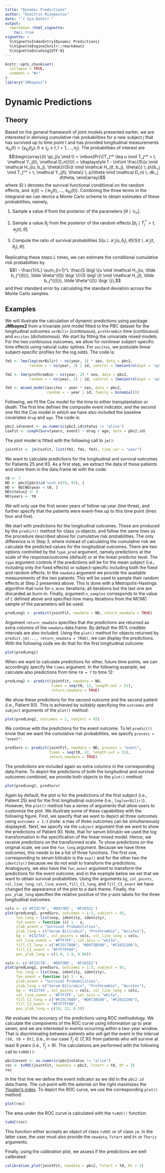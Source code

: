 ```yaml
---
title: "Dynamic Predictions"
author: "Dimitris Rizopoulos"
date: "`r Sys.Date()`"
output:
  rmarkdown::html_vignette:
    toc: true
vignette: >
  %\VignetteIndexEntry{Dynamic Predictions}
  %\VignetteEngine{knitr::rmarkdown}
  %\VignetteEncoding{UTF-8}
---
```


```r
knitr::opts_chunk$set(
  collapse = TRUE,
  comment = "#>"
)
library("JMbayes2")
```

# Dynamic Predictions
## Theory
Based on the general framework of joint models presented earlier, we are interested in deriving cumulative risk probabilities for a new subject $j$ that has survived up to time point $t$ and has provided longitudinal measurements $\mathcal Y_{kj}(t) = \{ y_{kj}(t_{jl}); 0 \leq t_{jl} \leq t, l = 1, \ldots, n_j \}$. The probabilities of 
interest are 
$$\begin{array}{l}
\pi_j(u \mid t) = \mbox{Pr}\{T_j^* \leq u \mid T_j^* > t, \mathcal Y_j(t), \mathcal D_n\}\\\\
= \displaystyle 1 - \int\int \frac{S\{u \mid \mathcal H_j(u, b_j), 
\theta\}}{S\{t \mid \mathcal H_j(t, b_j), \theta\}} \; p\{b_j \mid T_j^* > t, \mathcal Y_j(t), 
\theta\} \; p(\theta \mid \mathcal D_n) \; db_j d\theta,
\end{array}$$
where $S(\cdot)$ denotes the survival functional conditional on the random effects, and 
$\mathcal Y_j(t) = \{\mathcal Y_{1j}(t), \ldots, \mathcal Y_{Kj}(t)\}$. Combining the 
three terms in the integrand we can device a Monte Carlo scheme to obtain estimates of 
these probabilities, namely,

1. Sample a value $\tilde \theta$ from the posterior of the parameters 
$[\theta \mid \mathcal D_n]$.

2. Sample a value $\tilde b_j$ from the posterior of the random effects 
$[b_j \mid T_j^* > t, \mathcal Y_j(t), \theta]$.

3. Compute the ratio of survival probabilities $S\{u \mid \mathcal H_j(u, \tilde b_j), 
\tilde \theta\} \Big / S\{t \mid \mathcal H_j(t, \tilde b_j), 
\tilde \theta\}$.

Replicating these steps $L$ times, we can estimate the conditional cumulative risk probabilities
by 
$$1 - \frac{1}{L} \sum_{l=1}^L \frac{S \bigl \{u \mid \mathcal H_j(u, \tilde b_j^{(l)}), 
\tilde \theta^{(l)} \bigr \}}{S \bigl \{t \mid \mathcal H_j(t, \tilde b_j^{(l)}), 
\tilde \theta^{(l)} \bigr \}},$$
and their standard error by calculating the standard deviation across the Monte Carlo 
samples.

## Examples
We will illustrate the calculation of dynamic predictions using package **JMbayes2** from a
trivariate joint model fitted to the PBC dataset for the longitudinal outcomes `serBilir` (continuous),
`prothrombin` time (continuous) and `ascites` (dichotomous). We start by fitting the univariate mixed models. For the two continuous outcomes, we allow for nonlinear subject-specific time effects using natural cubic splines. For `ascites`, we postulate linear subject-specific profiles for the log odds. The code is:
```r
fm1 <- lme(log(serBilir) ~ ns(year, 3) * sex, data = pbc2,
           random = ~ ns(year, 3) | id, control = lmeControl(opt = 'optim'))

fm2 <- lme(prothrombin ~ ns(year, 2) * sex, data = pbc2,
           random = ~ ns(year, 2) | id, control = lmeControl(opt = 'optim'))

fm3 <- mixed_model(ascites ~ year * sex, data = pbc2,
                   random = ~ year | id, family = binomial())
```

Following, we fit the Cox model for the time to either transplantation or death. The first line defines the composite event indicator, and the second one fits the Cox model in which we have also included the baseline covariates `drug` and `age`. The code is:
```r
pbc2.id$event <- as.numeric(pbc2.id$status != "alive")
CoxFit <- coxph(Surv(years, event) ~ drug + age, data = pbc2.id)
```

The joint model is fitted with the following call to `jm()`:
```r
jointFit <- jm(CoxFit, list(fm1, fm2, fm3), time_var = "year")
```

We want to calculate predictions for the longitudinal and survival outcomes for Patients 25 and 93. As a first step, we extract the data of these patients and store them in the data.frame `ND` with the code:
```r
t0 <- 7
ND <- pbc2[pbc2$id %in% c(25, 93), ]
ND <- ND[ND$year < t0, ]
ND$status2 <- 0
ND$years <- t0
```

We will only use the first seven years of follow-up year (line three), and further specify that the patients were event-free up to this time point (lines four and five).

We start with predictions for the longitudinal outcomes. These are produced by the `predict()` method for class `jm` objects, and follow the same lines as the procedure described above for cumulative risk probabilities. The only difference is in Step 3, where instead of calculating the cumulative risk we calculate the predicted values for the longitudinal outcomes. There are two options controlled by the `type_pred` argument, namely predictions at the scale of the response/outcome (default) or at the linear predictor level. The `type` argument controls if the predictions will be for the mean subject (i.e., including only the fixed effects) or subject-specific including both the fixed and random effects. In the `newdata` argument we provide the available measurements of the two patients. This will be used to sample their random effects at Step 2 presented above. This is done with a Metropolis-Hastings algorithm that runs for `n_mcmc` iterations; all iterations but the last one are discarded as burn-in. Finally, argument `n_samples` corresponds to the value of $L$ defined above and specifies how many iterations from the MCMC sample of the parameters will be used: 
```r
predLong1 <- predict(jointFit, newdata = ND, return_newdata = TRUE)
```

Argument `return_newdata` specifies that the predictions are returned as extra columns of the `newdata` data.frame. By default the 95\% credible intervals are also included. Using the `plot()` method for objects returned by `predict.jm(..., return_newdata = TRUE)`, we can display the predictions. With the following code we do that for the first longitudinal outcome:
```r
plot(predLong1)
```

When we want to calculate predictions for other, future time points, we can accordingly specify the `times` argument. In the following example, we calculate also predictions from time `t0 = 7` to time 12:
```r
predLong2 <- predict(jointFit, newdata = ND,
                     times = seq(t0, 12, length.out = 51),
                     return_newdata = TRUE)
```

We show these predictions for the second outcome and the second patient (i.e., Patient 93). This is achieved by suitably specifying the `outcomes` and `subject` arguments of the `plot()` method:
```r
plot(predLong2, outcomes = 2, subject = 93)
```

We continue with the predictions for the event outcome. To let `predict()` know that we want the cumulative risk probabilities, we specify `process = "event"`:
```r
predSurv <- predict(jointFit, newdata = ND, process = "event",
                    times = seq(t0, 12, length.out = 51),
                    return_newdata = TRUE)
```

The predictions are included again as extra columns in the corresponding data.frame. To depict the predictions of both the longitudinal and survival outcomes combined, we provide both objects to the `plot()` method:
```r
plot(predLong2, predSurv)
```

Again by default, the plot is for the predictions of the first subject (i.e., Patient 25) and for the first longitudinal outcome (i.e., `log(serBilir)`). However, the `plot()` method has a series of arguments that allow users to customize the plot. We illustrate some of these capabilities with the following figure. First, we specify that we want to depict all three outcomes using `outcomes = 1:3` (note: a max of three outcomes can be simultaneously displayed). Next, we specify via the `subject` argument that we want to show the predictions of Patient 93. Note, that for serum bilirubin we used the log transformation in the specification of the linear mixed model. Hence, we receive predictions on the transformed scale. To show predictions on the original scale, we use the `fun_long` argument. Because we have three outcomes, this needs to be a list of three functions. The first one, corresponding to serum bilirubin is the `exp()` and for the other two the `identity()` because we do not wish to transform the predictions. Analogously, we also have the `fun_event` argument to transform the predictions for the event outcome, and in the example below we set that we want to obtain survival probabilities. Using the arguments `bg`, `col_points`, `col_line_long`, `col_line_event`, `fill_CI_long`, and `fill_CI_event` we have changed the appearance of the plot to a dark theme. Finally, the `pos_ylab_long` specifies the relative positive of the y-axis labels for the three longitudinal outcomes.
```r
cols <- c('#F25C78', '#D973B5', '#F28322')
plot(predLong2, predSurv, outcomes = 1:3, subject = 93,
     fun_long = list(exp, identity, identity),
     fun_event = function (x) 1 - x,
     ylab_event = "Survival Probabilities",
     ylab_long = c("Serum Bilirubin", "Prothrombin", "Ascites"),
     bg = '#132743', col_points = cols, col_line_long = cols,
     col_line_event = '#F7F7FF', col_axis = "white", 
     fill_CI_long = c("#F25C7880", "#D973B580", "#F2832280"),
     fill_CI_event = "#F7F7FF80",
     pos_ylab_long = c(1.9, 1.9, 0.08))
```

```r
cols <- c('#F25C78', '#D973B5', '#F28322')
plot(predLong2, predSurv, outcomes = 1:3, subject = 93,
     fun_long = list(exp, identity, identity),
     fun_event = function (x) 1 - x,
     ylab_event = "Survival Probabilities",
     ylab_long = c("Serum Bilirubin", "Prothrombin", "Ascites"),
     bg = '#132743', col_points = cols, col_line_long = cols,
     col_line_event = '#F7F7FF', col_axis = "white", 
     fill_CI_long = c("#F25C7880", "#D973B580", "#F2832280"),
     fill_CI_event = "#F7F7FF80",
     pos_ylab_long = c(19, 22, 0.5))
```

We evaluate the accuracy of the predictions using ROC methodology. We calculate the components of the ROC curve using information up to year seven, and we are interested in events occurring within a two-year window. That is discriminating between patients who will get the event in the interval `(t0, t0 + Dt]`, (i.e., in our case $T_j \in (7, 9]$) from patients who will survive at least 9 years (i.e., $T_j > 9$). The calculations are performed with the following call to `tvROC()`:
```r
pbc2$event <- as.numeric(pbc2$status != "alive")
roc <- tvROC(jointFit, newdata = pbc2, Tstart = t0, Dt = 2)
roc
```

In the first line we define the event indicator as we did in the `pbc2.id` data.frame. The cut-point with the asterisk on the right maximizes the [Youden's index](https://en.wikipedia.org/wiki/Youden%27s_J_statistic). To depict the ROC curve, we use the corresponding `plot()` method:
```r
plot(roc)
```

The area under the ROC curve is calculated with the `tvAUC()` function:
```r
tvAUC(roc)
```

This function either accepts an object of class `tvROC` or of class `jm`. In the latter case, the user must also provide the `newdata`, `Tstart` and `Dt` or `Thoriz` arguments.

Finally, using the calibration plot, we assess if the predictions are well calibrated:
```r
calibration_plot(jointFit, newdata = pbc2, Tstart = t0, Dt = 2)
```



